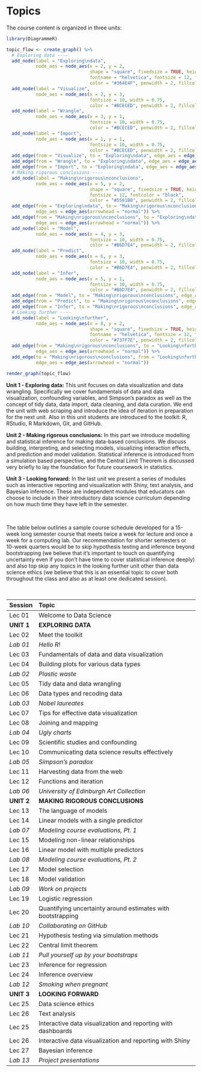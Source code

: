 # Topics {#topics}

The course content is organized in three units:

```r
library(DiagrammeR)

topic_flow <- create_graph() %>%
  # Exploring data ----
  add_node(label = "Exploring\ndata", 
           node_aes = node_aes(x = 2, y = 2,
                               shape = "square", fixedsize = TRUE, height = 1, 
                               fontname = "helvetica", fontsize = 12, fontcolor = "black",
                               color = "#364E4F", penwidth = 2, fillcolor = "#BCECED")) %>%
  add_node(label = "Visualize", 
           node_aes = node_aes(x = 2, y = 3, 
                               fontsize = 10, width = 0.75,
                               color = "#BCECED", penwidth = 2, fillcolor = "white")) %>%
  add_node(label = "Wrangle", 
           node_aes = node_aes(x = 3, y = 1, 
                               fontsize = 10, width = 0.75,
                               color = "#BCECED", penwidth = 2, fillcolor = "white")) %>%
  add_node(label = "Import", 
           node_aes = node_aes(x = 1, y = 1, 
                               fontsize = 10, width = 0.75,
                               color = "#BCECED", penwidth = 2, fillcolor = "white")) %>%
  add_edge(from = "Visualize", to = "Exploring\ndata", edge_aes = edge_aes(arrowhead = "none")) %>%
  add_edge(from = "Wrangle", to = "Exploring\ndata", edge_aes = edge_aes(arrowhead = "none")) %>%
  add_edge(from = "Import", to = "Exploring\ndata", edge_aes = edge_aes(arrowhead = "none")) %>%
  # Making rigorous conclusions ----
  add_node(label = "Making\nrigorous\nconclusions", 
           node_aes = node_aes(x = 5, y = 2,
                               shape = "square", fixedsize = TRUE, height = 1, 
                               fontsize = 12, fontcolor = "black",
                               color = "#5581B0", penwidth = 2, fillcolor = "#B6D7E4")) %>%
  add_edge(from = "Exploring\ndata", to = "Making\nrigorous\nconclusions",
           edge_aes = edge_aes(arrowhead = "normal")) %>%
  add_edge(from = "Making\nrigorous\nconclusions", to = "Exploring\ndata",
           edge_aes = edge_aes(arrowhead = "normal")) %>%
  add_node(label = "Model", 
           node_aes = node_aes(x = 4, y = 3, 
                               fontsize = 10, width = 0.75,
                               color = "#B6D7E4", penwidth = 2, fillcolor = "white")) %>%
  add_node(label = "Predict", 
           node_aes = node_aes(x = 6, y = 3, 
                               fontsize = 10, width = 0.75,
                               color = "#B6D7E4", penwidth = 2, fillcolor = "white")) %>%
  add_node(label = "Infer", 
           node_aes = node_aes(x = 5, y = 1, 
                               fontsize = 10, width = 0.75,
                               color = "#B6D7E4", penwidth = 2, fillcolor = "white")) %>%
  add_edge(from = "Model", to = "Making\nrigorous\nconclusions", edge_aes = edge_aes(arrowhead = "none")) %>%
  add_edge(from = "Predict", to = "Making\nrigorous\nconclusions", edge_aes = edge_aes(arrowhead = "none")) %>%
  add_edge(from = "Infer", to = "Making\nrigorous\nconclusions", edge_aes = edge_aes(arrowhead = "none")) %>%
  # Looking further ----
  add_node(label = "Looking\nfurther", 
           node_aes = node_aes(x = 8, y = 2,
                               shape = "square", fixedsize = TRUE, height = 1, 
                               fontname = "helvetica", fontsize = 12, fontcolor = "black",
                               color = "#737F7E", penwidth = 2, fillcolor = "#F9F9F9")) %>%
  add_edge(from = "Making\nrigorous\nconclusions", to = "Looking\nfurther",
           edge_aes = edge_aes(arrowhead = "normal")) %>%
  add_edge(to = "Making\nrigorous\nconclusions", from = "Looking\nfurther",
           edge_aes = edge_aes(arrowhead = "normal"))

render_graph(topic_flow)
```

**Unit 1 - Exploring data: ** This unit focuses on data visualization and data 
wrangling. Specifically we cover fundamentals of data and data visualization, 
confounding variables, and Simpson's paradox as well as the concept of tidy 
data, data import, data cleaning, and data curation. We end the unit with web 
scraping and introduce the idea of iteration in preparation for the next unit. 
Also in this unit students are introduced to the toolkit: R, RStudio, R Markdown, 
Git, and GitHub.

**Unit 2 - Making rigorous conclusions:** In this part we introduce modelling and 
statistical inference for making data-based conclusions. We discuss building, 
interpreting, and selecting models, visualizing interaction effects, and 
prediction and model validation. Statistical inference is introduced from a 
simulation based perspective, and the Central Limit Theorem is discussed very 
briefly to lay the foundation for future coursework in statistics. 

**Unit 3 - Looking forward:** In the last unit we present a series of modules
such as interactive reporting and visualization with Shiny, text analysis, and 
Bayesian inference. These are independent modules that educators can choose to 
include in their introductory data science curriculum depending on how much time 
they have left in the semester.

<br>

The table below outlines a sample course schedule developed for a 15-week long 
semester course that meets twice a week for lecture and once a week for a 
computing lab. Our recommendation for shorter semesters or 10-week quarters would 
be to skip hypothesis testing and inference beyond bootstrapping (we believe 
that it's important to touch on quantifying uncertainty even if you don't have 
time to cover statistical inference deeply) and also top skip any topics in the 
looking further unit other than data science ethics (we believe that this is an 
essential topic to cover both throughout the class and also as at least one 
dedicated session).

<br>

|Session| Topic
|:------|:--------------------------------------------
Lec 01   | Welcome to Data Science
**UNIT 1** | **EXPLORING DATA**
Lec 02   | Meet the toolkit
*Lab 01* | *Hello R!*
Lec 03   | Fundamentals of data and data visualization
Lec 04   | Building plots for various data types
*Lab 02* | *Plastic waste*
Lec 05   | Tidy data and data wrangling
Lec 06   | Data types and recoding data
*Lab 03* | *Nobel laureates*
Lec 07   | Tips for effective data visualization
Lec 08   | Joining and mapping
*Lab 04* | *Ugly charts*
Lec 09   | Scientific studies and confounding
Lec 10   | Communicating data science results effectively
*Lab 05* | *Simpson’s paradox*
Lec 11   | Harvesting data from the web
Lec 12   | Functions and iteration
*Lab 06* | *University of Edinburgh Art Collection*
**UNIT 2** | **MAKING RIGOROUS CONCLUSIONS**
Lec 13   | The language of models
Lec 14   | Linear models with a single predictor
*Lab 07* | *Modeling course evaluations, Pt. 1*
Lec 15   | Modeling non-linear relationships
Lec 16   | Linear model with multiple predictors
*Lab 08* | *Modeling course evaluations, Pt. 2*
Lec 17   | Model selection
Lec 18   | Model validation
*Lab 09* | *Work on projects*
Lec 19   | Logistic regression
Lec 20   | Quantifying uncertainty around estimates with bootstrapping
*Lab 10* | *Collaborating on GitHub*
Lec 21   | Hypothesis testing via simulation methods
Lec 22   | Central limit theorem
*Lab 11* | *Pull yourself up by your bootstraps*
Lec 23   | Inference for regression
Lec 24   | Inference overview
*Lab 12* | *Smoking when pregnant*
**UNIT 3** | **LOOKING FORWARD**
Lec 25   | Data science ethics
Lec 26   | Text analysis
Lec 25   | Interactive data visualization and reporting with dashboards
Lec 26   | Interactive data visualization and reporting with Shiny
Lec 27   | Bayesian inference
*Lab 13* | *Project presentations*

